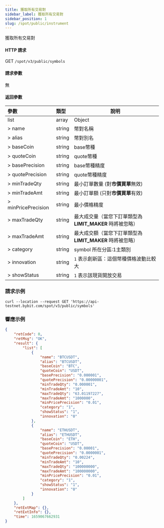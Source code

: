 ```yaml
---
title: 獲取所有交易對
sidebar_label: 獲取所有交易對
sidebar_position: 1
slug: /spot/public/instrument
---
```

獲取所有交易對


#### HTTP 請求
GET <code>/spot/v3/public/symbols</code>

#### 請求參數
無

#### 返回參數
| 參數 | 類型 | 說明|
|:----- |:-----|----- |
|list |array |Object |
|> name |string |幣對名稱 |
|> alias |string |幣對別名 |
|> baseCoin |string |base幣種 |
|> quoteCoin |string |quote幣種 |
|> basePrecision |string |base幣種精度 |
|> quotePrecision |string |quote幣種精度 |
|> minTradeQty |string |最小訂單數量 (對<b>市價買單</b>無效) |
|> minTradeAmt |string |最小訂單額 (只對<b>市價買單</b>有效)|
|> minPricePrecision |string |最小價格精度 |
|> maxTradeQty |string |最大成交量（當您下訂單類型為 <b>LIMIT_MAKER</b> 時將被忽略） |
|> maxTradeAmt |string |最大成交額（當您下訂單類型為 <b>LIMIT_MAKER</b> 時將被忽略） |
|> category |string |symbol 所在分區:1主類別 |
|> innovation |string |`1` 表示創新區：這個幣種價格波動比較大 |
|> showStatus |string |`1` 表示該現貨開放交易 |

### 請求示例

```http
curl --location --request GET 'https://api-testnet.bybit.com/spot/v3/public/symbols'
```

### 響應示例

```json
{
    "retCode": 0,
    "retMsg": "OK",
    "result": {
        "list": [
            {
                "name": "BTCUSDT",
                "alias": "BTCUSDT",
                "baseCoin": "BTC",
                "quoteCoin": "USDT",
                "basePrecision": "0.000001",
                "quotePrecision": "0.00000001",
                "minTradeQty": "0.000001",
                "minTradeAmt": "10",
                "maxTradeQty": "63.01197227",
                "maxTradeAmt": "1000000",
                "minPricePrecision": "0.01",
                "category": "1",
                "showStatus": "1",
                "innovation": "0"
            },
            {
                "name": "ETHUSDT",
                "alias": "ETHUSDT",
                "baseCoin": "ETH",
                "quoteCoin": "USDT",
                "basePrecision": "0.00001",
                "quotePrecision": "0.0000001",
                "minTradeQty": "0.00224",
                "minTradeAmt": "10",
                "maxTradeQty": "100000000",
                "maxTradeAmt": "100000000",
                "minPricePrecision": "0.01",
                "category": "1",
                "showStatus": "1",
                "innovation": "0"
            }
        ]
    },
    "retExtMap": {},
    "retExtInfo": {},
    "time": 1659067662931
}
```

